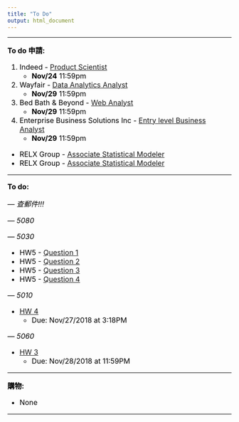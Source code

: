```yaml
---
title: "To Do"
output: html_document
---
```


<style>
h1 {font-size: 28px; color: black; font-weight: bold; text-align: left;}
h1.title {color: black; text-align: center;}
hr {height: 1px; background-color: black;}
p {font-size: 16px; color: black;}
ol {font-size: 16px; color: black;}
ul {font-size: 16px; color: black;}
</style>

---

**To do 申請:**

1. Indeed - [Product Scientist](https://cornell.joinhandshake.com/jobs/1913799)
    - **Nov/24** 11:59pm
2. Wayfair - [Data Analytics Analyst](https://cornell.joinhandshake.com/jobs/1848536)
    - **Nov/29** 11:59pm
3. Bed Bath & Beyond - [Web Analyst](https://cornell.joinhandshake.com/jobs/1890065)
    - **Nov/29** 11:59pm
4. Enterprise Business Solutions Inc - [Entry level Business Analyst](https://cornell.joinhandshake.com/jobs/2026679)
    - **Nov/29** 11:59pm
- RELX Group - [Associate Statistical Modeler](https://4re.referrals.selectminds.com/jobs/associate-statistical-modeler-18286)
- RELX Group - [Associate Statistical Modeler](https://4re.referrals.selectminds.com/jobs/associate-statistical-modeler-18070)

---

**To do:**

*--- 查郵件!!!*

*--- 5080*

*--- 5030*

- HW5 - [Question 1](CU/5030/HW5-Q1.html)
- HW5 - [Question 2](CU/5030/HW5-Q2.html)
- HW5 - [Question 3](CU/5030/HW5-Q3.html)
- HW5 - [Question 4](CU/5030/HW5-Q4.html)

*--- 5010*

- [HW 4](CU/5010/HW4.pdf)
    - Due: Nov/27/2018 at 3:18PM

*--- 5060*

- [HW 3](CU/5060/HW3.pdf)
    - Due: Nov/28/2018 at 11:59PM

---

**購物:**

- None

---

